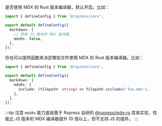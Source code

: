 是否使用 MDX 的 Rust 版本编译器，默认开启。比如：

```ts title="rspress.config.ts"
import { defineConfig } from '@rspress/core';

export default defineConfig({
  markdown: {
    // 使用 JS 版本的 MDX 编译器
    mdxRs: false,
  },
});
```

你也可以提供函数来决定哪些文件使用 MDX 的 Rust 版本编译器。比如：

```ts title="rspress.config.ts"
import { defineConfig } from '@rspress/core';

export default defineConfig({
  markdown: {
    mdxRs: {
      include: (filepath: string) => filepath.includes('foo.mdx'),
    },
  },
});
```

:::tip 注意
`mdxRs` 能力底层基于 Rspress 自研的 [@rspress/mdx-rs](https://github.com/web-infra-dev/mdx-rs) 库来实现，性能比 JS 版本的 MDX 编译器提升 10 倍以上，但不支持 JS 的插件。
:::
